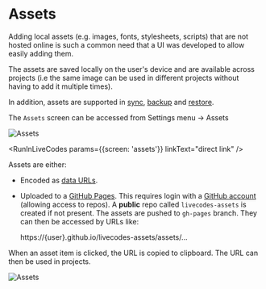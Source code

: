 # Assets

Adding local assets (e.g. images, fonts, stylesheets, scripts) that are not hosted online is such a common need that a UI was developed to allow easily adding them.

The assets are saved locally on the user's device and are available across projects (i.e the same image can be used in different projects without having to add it multiple times).

In addition, assets are supported in [sync](./sync.md), [backup](./backup-restore.md#backup) and [restore](./backup-restore.md#restore).

The `Assets` screen can be accessed from Settings menu → Assets

![Assets](/img/screenshots/assets-1.jpg)


<RunInLiveCodes params={{screen: 'assets'}} linkText="direct link" />

Assets are either:

- Encoded as [data URLs](./data-urls.md).
- Uploaded to a [GitHub Pages](https://pages.github.com/). This requires login with a [GitHub account](./github-integration.md) (allowing access to repos). A **public** repo called `livecodes-assets` is created if not present. The assets are pushed to `gh-pages` branch. They can then be accessed by URLs like:

  https://\{user\}.github.io/livecodes-assets/assets/...

When an asset item is clicked, the URL is copied to clipboard. The URL can then be used in projects.

![Assets](/img/screenshots/assets-2.jpg)
